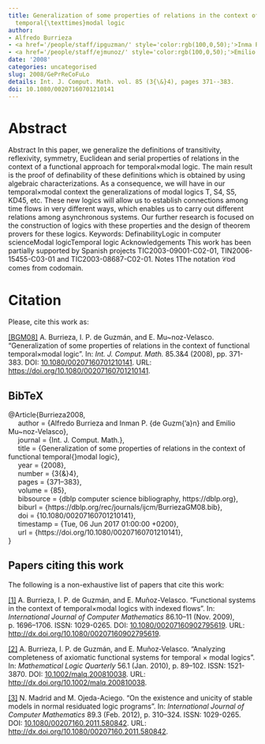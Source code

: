 ```yaml
---
title: Generalization of some properties of relations in the context of functional
  temporal{\texttimes}modal logic
author:
- Alfredo Burrieza
- <a href='/people/staff/ipguzman/' style='color:rgb(100,0,50);'>Inma P. de Guzmán</a>
- <a href='/people/staff/ejmunoz/' style='color:rgb(100,0,50);'>Emilio Muñoz Velasco</a>
date: '2008'
categories: uncategorised
slug: 2008/GePrReCoFuLo
details: Int. J. Comput. Math. vol. 85 (3{\&}4), pages 371--383.
doi: 10.1080/00207160701210141
---
```




# Abstract


Abstract In this paper, we generalize the definitions of transitivity, reflexivity, symmetry, Euclidean and serial properties of relations in the context of a functional approach for temporal×modal logic. The main result is the proof of definability of these definitions which is obtained by using algebraic characterizations. As a consequence, we will have in our temporal×modal context the generalizations of modal logics T, S4, S5, KD45, etc. These new logics will allow us to establish connections among time flows in very different ways, which enables us to carry out different relations among asynchronous systems. Our further research is focused on the construction of logics with these properties and the design of theorem provers for these logics. Keywords: DefinabilityLogic in computer scienceModal logicTemporal logic Acknowledgements This work has been partially supported by Spanish projects TIC2003-09001-C02-01, TIN2006-15455-C03-01 and TIC2003-08687-C02-01. Notes 1The notation 𝒞od comes from codomain.








# Citation
Please, cite this work as:


<a name=bib-Burrieza2008></a>[[BGM08]](#cite-Burrieza2008) A. Burrieza, I. P. de Guzmán, and E. Mu~noz-Velasco. “Generalization of some properties of relations in the context of functional temporal×modal logic”. In: _Int. J. Comput. Math._ 85.3\&4 (2008), pp. 371-383. DOI: [10.1080/00207160701210141](https://doi.org/10.1080%2F00207160701210141). URL: [https://doi.org/10.1080/00207160701210141](https://doi.org/10.1080/00207160701210141).

::: {.callout-note appearance="minimal" collapse=true}

## BibTeX

@Article{Burrieza2008,<br>&nbsp;&nbsp;&nbsp;&nbsp;  author = {Alfredo Burrieza and Inman P. {de Guzm{\a'a}n} and Emilio Mu~noz-Velasco},<br>&nbsp;&nbsp;&nbsp;&nbsp;  journal = {Int. J. Comput. Math.},<br>&nbsp;&nbsp;&nbsp;&nbsp;  title = {Generalization of some properties of relations in the context of functional temporal{\texttimes}modal logic},<br>&nbsp;&nbsp;&nbsp;&nbsp;  year = {2008},<br>&nbsp;&nbsp;&nbsp;&nbsp;  number = {3{\&}4},<br>&nbsp;&nbsp;&nbsp;&nbsp;  pages = {371--383},<br>&nbsp;&nbsp;&nbsp;&nbsp;  volume = {85},<br>&nbsp;&nbsp;&nbsp;&nbsp;  bibsource = {dblp computer science bibliography, https://dblp.org},<br>&nbsp;&nbsp;&nbsp;&nbsp;  biburl = {https://dblp.org/rec/journals/ijcm/BurriezaGM08.bib},<br>&nbsp;&nbsp;&nbsp;&nbsp;  doi = {10.1080/00207160701210141},<br>&nbsp;&nbsp;&nbsp;&nbsp;  timestamp = {Tue, 06 Jun 2017 01:00:00 +0200},<br>&nbsp;&nbsp;&nbsp;&nbsp;  url = {https://doi.org/10.1080/00207160701210141},<br>}

:::






## Papers citing this work

The following is a non-exhaustive list of papers that cite this work:


<a name=bib-Burrieza_2009></a>[[1]](#cite-Burrieza_2009) A. Burrieza, I. P. de Guzmán, and E. Muñoz-Velasco. “Functional systems in the context of temporal×modal logics with indexed flows”. In: _International Journal of Computer Mathematics_ 86.10–11 (Nov. 2009), p. 1696–1706. ISSN: 1029-0265. DOI: [10.1080/00207160902795619](https://doi.org/10.1080%2F00207160902795619). URL: [http://dx.doi.org/10.1080/00207160902795619](http://dx.doi.org/10.1080/00207160902795619).

<a name=bib-Burrieza_2010></a>[[2]](#cite-Burrieza_2010) A. Burrieza, I. P. de Guzmán, and E. Muñoz‐Velasco. “Analyzing completeness of axiomatic functional systems for temporal × modal logics”. In: _Mathematical Logic Quarterly_ 56.1 (Jan. 2010), p. 89–102. ISSN: 1521-3870. DOI: [10.1002/malq.200810038](https://doi.org/10.1002%2Fmalq.200810038). URL: [http://dx.doi.org/10.1002/malq.200810038](http://dx.doi.org/10.1002/malq.200810038).

<a name=bib-Madrid_2012></a>[[3]](#cite-Madrid_2012) N. Madrid and M. Ojeda-Aciego. “On the existence and unicity of stable models in normal residuated logic programs”. In: _International Journal of Computer Mathematics_ 89.3 (Feb. 2012), p. 310–324. ISSN: 1029-0265. DOI: [10.1080/00207160.2011.580842](https://doi.org/10.1080%2F00207160.2011.580842). URL: [http://dx.doi.org/10.1080/00207160.2011.580842](http://dx.doi.org/10.1080/00207160.2011.580842).

